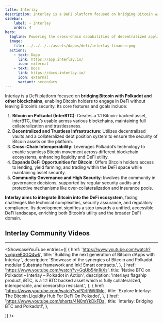 ```yaml
---
title: Interlay
description: Interlay is a DeFi platform focused on bridging Bitcoin with Polkadot and other blockchains.
sidebar:
    label: ✧ Interlay
    order: 4
hero:
  tagline: Powering the cross-chain capabilities of decentralized applications.
  image: 
    file: ../../../../assets/dapps/defi/interlay-finance.png
  actions:
    - text: Dapp
      link: https://app.interlay.io/
      icon: external
    - text: Docs
      link: https://docs.interlay.io/
      icon: external
      variant: secondary
---
```



Interlay is a DeFi platform focused on **bridging Bitcoin with Polkadot and other blockchains**, enabling Bitcoin holders to engage in DeFi without leaving Bitcoin’s security. Its core features and goals include:

1. **Bitcoin on Polkadot (InterBTC)**: Creates a 1:1 Bitcoin-backed asset, InterBTC, that’s usable across various blockchains, maintaining full collateralization and trustlessness.
2. **Decentralized and Trustless Infrastructure**: Utilizes decentralized vaults and a collateralized debt position system to ensure the security of Bitcoin assets on the platform.
3. **Cross-Chain Interoperability**: Leverages Polkadot’s technology to enable seamless Bitcoin movement across different blockchain ecosystems, enhancing liquidity and DeFi utility.
4. **Expands DeFi Opportunities for Bitcoin**: Offers Bitcoin holders access to lending, yield farming, and trading within the DeFi space while maintaining asset security.
5. **Community Governance and High Security**: Involves the community in governance decisions, supported by regular security audits and protective mechanisms like over-collateralization and insurance pools.

**Interlay aims to integrate Bitcoin into the DeFi ecosystem**, facing challenges like technical complexities, security assurance, and regulatory compliance. Its development signifies a step towards a unified, accessible DeFi landscape, enriching both Bitcoin’s utility and the broader DeFi domain.

## Interlay Community Videos
------------
<ShowcaseYouTube
  entries={[
    {
      href: 'https://www.youtube.com/watch?v=gqxeE0GQ4wk',
      title: 'Building the next generation of Bitcoin dApps with Interlay ',
      description: 'Showcase of the synergies of Bitcoin and Polkadot modular Substrate framework and Ink! Smart contracts.',
    },
        {
        href: 'https://www.youtube.com/watch?v=GqUb54n1kXs',
      title: 'Native BTC on Polkadot – Interlay – Polkadot in Action',
      description: 'Interlays flagship product, iBTC, is a 1:1 BTC backed asset which is fully collateralized, interoperable, and censorship resistant.',
    },
            {
        href: 'https://www.youtube.com/watch?v=P0rlfjWtRMc',
      title: 'Explore Interlay: The Bitcoin Liquidity Hub For DeFi On Polkadot',
    },
            {
        href: 'https://www.youtube.com/shorts/4N0mYkDkFDs',
      title: 'Interlay: Bridging BTC and Polkadot!',
    },
    
  ]} />


